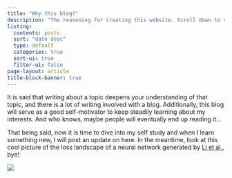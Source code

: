```yaml
---
title: "Why this blog?"
description: "The reasoning for creating this website. Scroll down to view the list of posts!"
listing:
  contents: posts
  sort: "date desc"
  type: default
  categories: true
  sort-ui: true
  filter-ui: false
page-layout: article
title-block-banner: true
---
```


It is said that writing about a topic deepens your understanding of that topic, and there is a lot of writing involved with a blog. Additionally, this blog will serve as a good self-motivator to keep steadily learning about my interests. And who knows, maybe people will eventually end up reading it...

That being said, now it is time to dive into my self study and when I learn something new, I will post an update on here. In the meantime, look at this cool picture of the loss landscape of a neural network generated by [Li et al.](https://arxiv.org/abs/1712.09913), bye!

![](./nn-loss-landscape.png)

